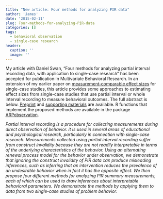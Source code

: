 ```yaml
---
title: "New article: Four methods for analyzing PIR data"
author: 'James'
date: '2015-02-11'
slug: Four-methods-for-analyzing-PIR-data
categories: []
tags:
  - behavioral observation
  - single-case research
header:
  caption: ''
  image: ''
---
```


My article with Daniel Swan, "Four methods for analyzing partial interval recording data, with application to single-case research" has been accepted for publication in Multivariate Behavioral Research. In an extension of my earlier paper on [measurement-comparable effect sizes](/files/Measurement-comparable-ES.pdf) for single-case studies, this article provides some approaches to estimating effect sizes from single-case studies that use partial interval or whole interval recording to measure behavioral outcomes. The full abstract is below. [Preprint](/files/4-PIR-methods-MBR.pdf) and [supporting materials](/files/4-PIR-Methods-Appendix.pdf) are available. R functions that implement the proposed methods are available in the package [ARPobservation](https://cran.r-project.org/web/packages/ARPobservation/).

_Partial interval recording is a procedure for collecting measurements during direct observation of behavior. It is used in several areas of educational and psychological research, particularly in connection with single-case research. Measurements collected using partial interval recording suffer from construct invalidity because they are not readily interpretable in terms of the underlying characteristics of the behavior. Using an alternating renewal process model for the behavior under observation, we demonstrate that ignoring the construct invalidity of PIR data can produce misleading inferences, such as inferring that an intervention reduces the prevalence of an undesirable behavior when in fact it has the opposite effect. We then propose four different methods for analyzing PIR summary measurements, each of which can be used to draw inferences about interpretable behavioral parameters. We demonstrate the methods by applying them to data from two single-case studies of problem behavior._
